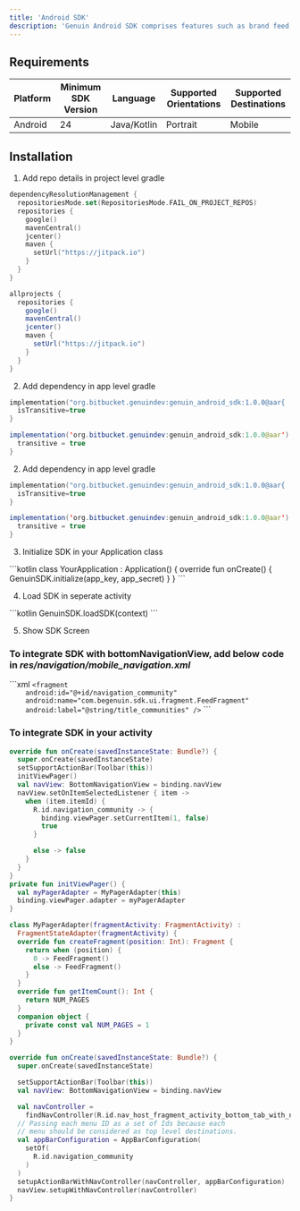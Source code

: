 ```yaml
---
title: 'Android SDK'
description: 'Genuin Android SDK comprises features such as brand feed, communities, and loops.'
---
```


## Requirements

| Platform | Minimum SDK Version | Language | Supported Orientations | Supported Destinations |
| -------- | ------------------- | -------- | ---------------------- | ---------------------- |
| Android  | 24                  | Java/Kotlin    | Portrait               | Mobile                 |

## Installation

1. Add repo details in project level gradle

<CodeGroup>

```kotlin Kotlin-settings.gradle.kts
dependencyResolutionManagement {
  repositoriesMode.set(RepositoriesMode.FAIL_ON_PROJECT_REPOS)
  repositories {
    google()
    mavenCentral()
    jcenter()
    maven {
      setUrl("https://jitpack.io")
    } 
  }
}

```

```java Groovy-build.gradle
allprojects {  
  repositories {
    google()
    mavenCentral()
    jcenter()
    maven {
      setUrl("https://jitpack.io")
    } 
  }
}

```
</CodeGroup>


2. Add dependency in app level gradle

<CodeGroup>

```kotlin Kotlin-settings.gradle.kts 
implementation("org.bitbucket.genuindev:genuin_android_sdk:1.0.0@aar{
  isTransitive=true
}
```

```java Groovy-build.gradle
implementation('org.bitbucket.genuindev:genuin_android_sdk:1.0.0@aar') {
  transitive = true
}
```
</CodeGroup>

2. Add dependency in app level gradle

<CodeGroup>

```kotlin Kotlin-settings.gradle.kts
implementation("org.bitbucket.genuindev:genuin_android_sdk:1.0.0@aar{
  isTransitive=true
}
```

```java Groovy-build.gradle
implementation('org.bitbucket.genuindev:genuin_android_sdk:1.0.0@aar') {
  transitive = true
}
```
</CodeGroup>

3. Initialize SDK in your Application class

<CodeGroup>
```kotlin
class YourApplication : Application() {
  override fun onCreate() {
    GenuinSDK.initialize(app_key, app_secret)
  }
}
```
</CodeGroup>

4. Load SDK in seperate activity

<CodeGroup>
```kotlin
GenuinSDK.loadSDK(context)
```
</CodeGroup>

5. Show SDK Screen

### To integrate SDK with **bottomNavigationView**, add below code in _res/navigation/mobile_navigation.xml_

<CodeGroup>
```xml
<?xml version="1.0" encoding="utf-8"?>
<navigation xmlns:android="http://schemas.android.com/apk/res/android"
    xmlns:app="http://schemas.android.com/apk/res-auto"
    xmlns:tools="http://schemas.android.com/tools"
    android:id="@+id/mobile_navigation"

    <fragment
        android:id="@+id/navigation_community"
        android:name="com.begenuin.sdk.ui.fragment.FeedFragment"
        android:label="@string/title_communities" />

</navigation>
```
</CodeGroup>

### To integrate SDK in your activity

<CodeGroup>

```kotlin ViewPage2
override fun onCreate(savedInstanceState: Bundle?) {
  super.onCreate(savedInstanceState)
  setSupportActionBar(Toolbar(this))
  initViewPager()
  val navView: BottomNavigationView = binding.navView
  navView.setOnItemSelectedListener { item ->
    when (item.itemId) {
      R.id.navigation_community -> {
        binding.viewPager.setCurrentItem(1, false)
        true
      }

      else -> false
    }
  }
}
private fun initViewPager() {
  val myPagerAdapter = MyPagerAdapter(this)
  binding.viewPager.adapter = myPagerAdapter
}

class MyPagerAdapter(fragmentActivity: FragmentActivity) :
  FragmentStateAdapter(fragmentActivity) {
  override fun createFragment(position: Int): Fragment {
    return when (position) {
      0 -> FeedFragment()
      else -> FeedFragment()
    }
  }
  override fun getItemCount(): Int {
    return NUM_PAGES
  }
  companion object {
    private const val NUM_PAGES = 1
  }
}

```

```kotlin NavHost
override fun onCreate(savedInstanceState: Bundle?) {
  super.onCreate(savedInstanceState)

  setSupportActionBar(Toolbar(this))
  val navView: BottomNavigationView = binding.navView

  val navController =
    findNavController(R.id.nav_host_fragment_activity_bottom_tab_with_nav_host)
  // Passing each menu ID as a set of Ids because each
  // menu should be considered as top level destinations.
  val appBarConfiguration = AppBarConfiguration(
    setOf(
      R.id.navigation_community
    )
  )
  setupActionBarWithNavController(navController, appBarConfiguration)
  navView.setupWithNavController(navController)
}
```
</CodeGroup>